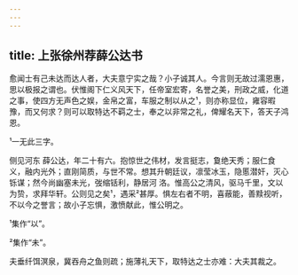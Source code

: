 ```yaml
---
---
---
```

title: 上张徐州荐薛公达书
---




愈闻士有己未达而达人者，大夫意宁实之哉？小子诚其人。今言则无故过濡恩惠，思以极报之谓也。伏惟阁下仁义风天下，任帝室宏寄，名誉之美，刑政之威，化道之事，使四方无声色之娱，金帛之富，车服之制以从之¹，则亦称显位，雍容暇豫，而又何求？则可以取特达不羁之士，奉之以非常之礼，俾耀名天下，答天子鸿恩。

¹一无此三字。

侧见河东 薛公达，年二十有六。抱惊世之伟材，发言挺志，敻绝天秀；服仁食义，融内光外；直刚简质，与世不常。想其升朝廷议，凛莹冰玉，隐慝潜奸，灭心铄谋；然今尚幽塞未光，弢缩铦利，静居河 洛。惟高公之清风，驱马千里，文以为贽，求拜华轩。公则见之矣¹，遇采²甚厚。惧左右者不明，喜蔽能，善黩视听，不以今之誉言；故小子忘惧，激愤献此，惟公明之。

¹集作“以”。

²集作“未”。

夫垂纤饵溟泉，冀吞舟之鱼则疏；施薄礼天下，取特达之士亦难：大夫其裁之。